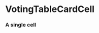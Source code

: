 

<Meta title="Library/Tables/Cells" component={VotingTableCardCell} />

# VotingTableCardCell

### A single cell

<Props of={VotingTableCardCell} />

<Story name="Single Cell">
  <VotingTableCardCell
    legislationName={text("Legislation name", "Example Legislation Name")}
    legislationLink={text("Link to legislative text", "https://www.google.com")}
    isEven={boolean("Is this row even or odd in the table display", true)}
    isInFavor={boolean("Was the councilor's vote in favor of the legislation", true)}
    decision={boolean("What was the council's decision?", false)}
    tags={array("Tags", ["bike", "example", "lanes", "rental"])}
    meetingDate={text("JS Date Contructable String", "03/26/2021")}
    meetingLink={text("Link to Meeting", "https://www.google.com")}
    committeeName={text("Committee Name", "Example Committee")}
  />
</Story>